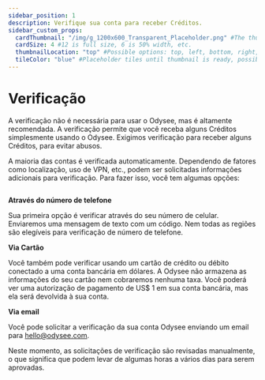 ```yaml
---
sidebar_position: 1
description: Verifique sua conta para receber Créditos.
sidebar_custom_props:
  cardThumbnail: "/img/g_1200x600_Transparent_Placeholder.png" #The thumbnail on the category card.
  cardSize: 4 #12 is full size, 6 is 50% width, etc.
  thumbnailLocation: "top" #Possible options: top, left, bottom, right, none
  tileColor: "blue" #Placeholder tiles until thumbnail is ready, possible options: blue, cream, darkpurple, lightpurple, mauve, orange, pink, none
---
```


# Verificação

A verificação não é necessária para usar o Odysee, mas é altamente recomendada. A verificação permite que você receba alguns Créditos simplesmente usando o Odysee. Exigimos verificação para receber alguns Créditos, para evitar abusos.

A maioria das contas é verificada automaticamente. Dependendo de fatores como localização, uso de VPN, etc., podem ser solicitadas informações adicionais para verificação. Para fazer isso, você tem algumas opções:

<Image img="/img/en/category-basics6.png"/>

**Através do número de telefone**

Sua primeira opção é verificar através do seu número de celular. Enviaremos uma mensagem de texto com um código. Nem todas as regiões são elegíveis para verificação de número de telefone.

**Via Cartão** 

Você também pode verificar usando um cartão de crédito ou débito conectado a uma conta bancária em dólares. A Odysee não armazena as informações do seu cartão nem cobraremos nenhuma taxa. Você poderá ver uma autorização de pagamento de US$ 1 em sua conta bancária, mas ela será devolvida à sua conta.

**Via email**

Você pode solicitar a verificação da sua conta Odysee enviando um email para hello@odysee.com.

Neste momento, as solicitações de verificação são revisadas manualmente, o que significa que podem levar de algumas horas a vários dias para serem aprovadas.